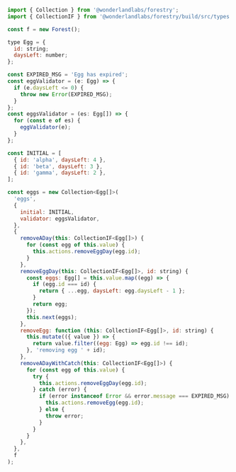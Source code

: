 
```JavaScript

import { Collection } from '@wonderlandlabs/forestry';
import { CollectionIF } from '@wonderlandlabs/forestry/build/src/types';

const f = new Forest();

type Egg = {
  id: string;
  daysLeft: number;
};

const EXPIRED_MSG = 'Egg has expired';
const eggValidator = (e: Egg) => {
  if (e.daysLeft <= 0) {
    throw new Error(EXPIRED_MSG);
  }
};
const eggsValidator = (es: Egg[]) => {
  for (const e of es) {
    eggValidator(e);
  }
};

const INITIAL = [
  { id: 'alpha', daysLeft: 4 },
  { id: 'beta', daysLeft: 3 },
  { id: 'gamma', daysLeft: 2 },
];

const eggs = new Collection<Egg[]>(
  'eggs',
  {
    initial: INITIAL,
    validator: eggsValidator,
  },
  {
    removeADay(this: CollectionIF<Egg[]>) {
      for (const egg of this.value) {
        this.actions.removeEggDay(egg.id);
      }
    },
    removeEggDay(this: CollectionIF<Egg[]>, id: string) {
      const eggs: Egg[] = this.value.map((egg) => {
        if (egg.id === id) {
          return { ...egg, daysLeft: egg.daysLeft - 1 };
        }
        return egg;
      });
      this.next(eggs);
    },
    removeEgg: function (this: CollectionIF<Egg[]>, id: string) {
      this.mutate(({ value }) => {
        return value.filter((egg: Egg) => egg.id !== id);
      }, 'removing egg ' + id);
    },
    removeADayWithCatch(this: CollectionIF<Egg[]>) {
      for (const egg of this.value) {
        try {
          this.actions.removeEggDay(egg.id);
        } catch (error) {
          if (error instanceof Error && error.message === EXPIRED_MSG) {
            this.actions.removeEgg(egg.id);
          } else {
            throw error;
          }
        }
      }
    },
  },
  f
);

```

